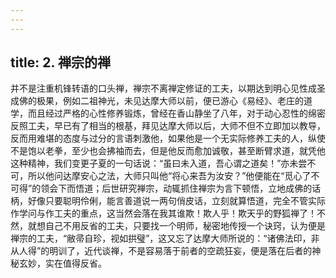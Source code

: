```yaml
---
---
---
```

title: 2. 禅宗的禅
---




并不是注重机锋转语的口头禅，禅宗不离禅定修证的工夫，以期达到明心见性成圣成佛的极果，例如二祖神光，未见达摩大师以前，便已游心《易经》、老庄的道学，而且经过严格的心性修养锻炼，曾经在香山静坐了八年，对于动心忍性的绵密反照工夫，早已有了相当的根基，拜见达摩大师以后，大师不但不立即加以教导，反而用难堪的态度与过分的言语刺激他，如果他是一个无实际修养工夫的人，纵使不是饱以老拳，至少也会拂袖而去，但是他反而愈加诚敬，甚至断臂求道，就凭他这种精神，我们变更子夏的一句话说：“虽曰未入道，吾心谓之道矣！”亦未尝不可，所以他问达摩安心之法，大师只叫他“将心来吾为汝安？”他便能在“觅心了不可得”的领会下而悟道；后世研究禅宗，动辄抓住禅宗为言下顿悟，立地成佛的话柄，好像只要聪明伶俐，能言善道说一两句俏皮话，立刻就算悟道，完全不管实际作学问与作工夫的重点，这当然会落在我其谁欺！欺人乎！欺天乎的野狐禅了！不然，就想自己不用反省的工夫，只要找一个明师，秘密地传授一个诀窍，认为便是禅宗的工夫，“敝帚自珍，视如拱璧”，这又忘了达摩大师所说的：“诸佛法印，非从人得”的明训了，近代谈禅，不是容易落于前者的空疏狂妄，便是落在后者的神秘玄妙，实在值得反省。